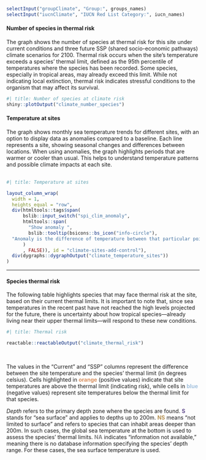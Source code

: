 
::: {.toolbar}
```r

selectInput("groupClimate", "Group:", groups_names)
selectInput("iucnClimate", "IUCN Red List Category:", iucn_names)

```

:::

::: {.grid}

::: {.g-col-12 .g-col-md-6}

#### Number of species in thermal risk

The graph shows the number of species at thermal risk for this site under current conditions and three future SSP (shared socio-economic pathways) climate scenarios for 2100. Thermal risk occurs when the site's temperature exceeds a species' thermal limit, defined as the 95th percentile of temperatures where the species has been recorded. Some species, especially in tropical areas, may already exceed this limit. While not indicating local extinction, thermal risk indicates stressful conditions to the organism that may affect its survival.

```r
#| title: Number of species at climate risk
shiny::plotOutput("climate_number_species")
```

:::

::: {.g-col-12 .g-col-md-6}

#### Temperature at sites

The graph shows monthly sea temperature trends for different sites, with an option to display data as anomalies compared to a baseline. Each line represents a site, showing seasonal changes and differences between locations. When using anomalies, the graph highlights periods that are warmer or cooler than usual. This helps to understand temperature patterns and possible climate impacts at each site. 
<br><br>

```r
#| title: Temperature at sites

layout_column_wrap(
  width = 1,
  heights_equal = "row",
  div(htmltools::tags$span(
      bslib::input_switch("spi_clim_anomaly", 
      htmltools::span(
        "Show anomaly ",
        bslib::tooltip(bsicons::bs_icon("info-circle"),
  "Anomaly is the difference of temperature between that particular point in time and the average across the whole period.")
      )
      , FALSE)), id = "climate-sites-add-control"),
  div(dygraphs::dygraphOutput("climate_temperature_sites"))
)
```

:::
:::

-----

#### Species thermal risk

::: {.callout-note appearance="simple" title="Attention" icon=false}
The following table highlights species that may face thermal risk at the site, based on their current thermal limits. It is important to note that, since sea temperatures in the recent past have not reached the high levels projected for the future, there is uncertainty about how tropical species—already living near their upper thermal limits—will respond to these new conditions.
:::

```r
#| title: Thermal risk

reactable::reactableOutput("climate_thermal_risk")
```

<br>

The values in the "Current" and "SSP" columns represent the difference between the site temperature and the species' thermal limit (in degrees celsius). Cells highlighted in <span style="color: #d9905f; font-weight: bold;">orange</span> (positive values) indicate that site temperatures are above the thermal limit (indicating risk), while cells in <span style="color: #a3c2de; font-weight: bold;">blue</span> (negative values) represent site temperatures below the thermal limit for that species.

_Depth_ refers to the primary depth zone where the species are found. <span style="color: #675292; font-weight: bold;">S</span> stands for "sea surface" and applies to depths up to 200m. <span style="color: #b69354; font-weight: bold;">NS</span> means "not limited to surface" and refers to species that can inhabit areas deeper than 200m. In such cases, the global sea temperature at the bottom is used to assess the species' thermal limits. <span style="color: #868686; font-weight: bold;">NA</span> indicates "information not available," meaning there is no database information specifying the species' depth range. For these cases, the sea surface temperature is used.
